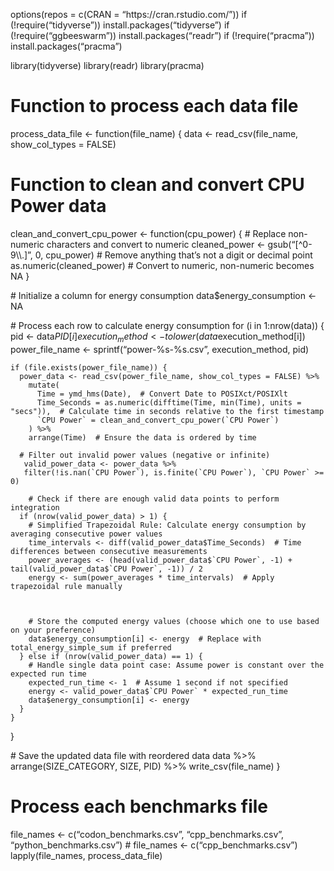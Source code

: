 options(repos = c(CRAN = "https://cran.rstudio.com/"))
if (!require("tidyverse")) install.packages("tidyverse")
if (!require("ggbeeswarm")) install.packages("readr")
if (!require("pracma")) install.packages("pracma")

library(tidyverse)
library(readr)
library(pracma)

# Function to process each data file
process_data_file <- function(file_name) {
  data <- read_csv(file_name, show_col_types = FALSE)

# Function to clean and convert CPU Power data
clean_and_convert_cpu_power <- function(cpu_power) {
  # Replace non-numeric characters and convert to numeric
  cleaned_power <- gsub("[^0-9\\.]", 0, cpu_power)  # Remove anything that's not a digit or decimal point
  as.numeric(cleaned_power)  # Convert to numeric, non-numeric becomes NA
}

  # Initialize a column for energy consumption
  data$energy_consumption <- NA

  # Process each row to calculate energy consumption
  for (i in 1:nrow(data)) {
    pid <- data$PID[i]
    execution_method <- tolower(data$execution_method[i])
    power_file_name <- sprintf("power-%s-%s.csv", execution_method, pid)

    if (file.exists(power_file_name)) {
      power_data <- read_csv(power_file_name, show_col_types = FALSE) %>%
        mutate(
          Time = ymd_hms(Date),  # Convert Date to POSIXct/POSIXlt
          Time_Seconds = as.numeric(difftime(Time, min(Time), units = "secs")),  # Calculate time in seconds relative to the first timestamp
          `CPU Power` = clean_and_convert_cpu_power(`CPU Power`)
        ) %>%
        arrange(Time)  # Ensure the data is ordered by time

      # Filter out invalid power values (negative or infinite)
       valid_power_data <- power_data %>%
       filter(!is.nan(`CPU Power`), is.finite(`CPU Power`), `CPU Power` >= 0)

        # Check if there are enough valid data points to perform integration
      if (nrow(valid_power_data) > 1) {
        # Simplified Trapezoidal Rule: Calculate energy consumption by averaging consecutive power values
        time_intervals <- diff(valid_power_data$Time_Seconds)  # Time differences between consecutive measurements
        power_averages <- (head(valid_power_data$`CPU Power`, -1) + tail(valid_power_data$`CPU Power`, -1)) / 2
        energy <- sum(power_averages * time_intervals)  # Apply trapezoidal rule manually

        

        # Store the computed energy values (choose which one to use based on your preference)
        data$energy_consumption[i] <- energy  # Replace with total_energy_simple_sum if preferred
      } else if (nrow(valid_power_data) == 1) {
        # Handle single data point case: Assume power is constant over the expected run time
        expected_run_time <- 1  # Assume 1 second if not specified
        energy <- valid_power_data$`CPU Power` * expected_run_time
        data$energy_consumption[i] <- energy
      }
    }
  }

 # Save the updated data file with reordered data
  data %>%
    arrange(SIZE_CATEGORY, SIZE, PID) %>%
    write_csv(file_name)
}

# Process each benchmarks file
file_names <- c("codon_benchmarks.csv", "cpp_benchmarks.csv", "python_benchmarks.csv")
# file_names <- c("cpp_benchmarks.csv")
lapply(file_names, process_data_file)